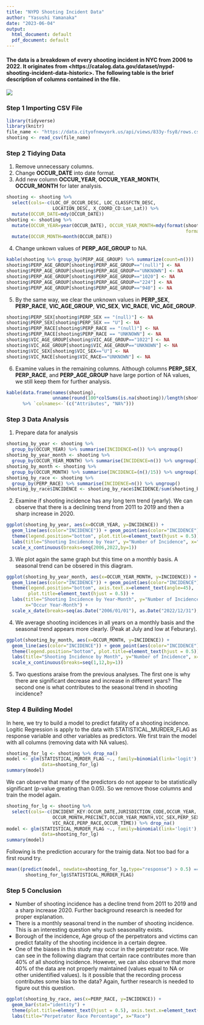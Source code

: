 ```yaml
---
title: "NYPD Shooting Incident Data"
author: "Yasushi Yamanaka"
date: "2023-06-04"
output:
  html_document: default
  pdf_document: default
---
```


#### The data is a breakdown of every shooting incident in NYC from 2006 to 2022. It originates from \<https://catalog.data.gov/dataset/nypd-shooting-incident-data-historic>. The following table is the brief description of columns contained in the file.

![](images/1.jpg)

### Step 1 Importing CSV File

```r
library(tidyverse)
library(knitr)
file_name <- "https://data.cityofnewyork.us/api/views/833y-fsy8/rows.csv?accessType=DOWNLOAD"
shooting <- read_csv(file_name)
```

### Step 2 Tidying Data

1.  Remove unnecessary columns.
2.  Change **OCCUR_DATE** into date format.
3.  Add new column **OCCUR_YEAR**, **OCCUR_YEAR_MONTH**, **OCCUR_MONTH** for later analysis.

```r
shooting <- shooting %>% 
  select(cols=-c(LOC_OF_OCCUR_DESC, LOC_CLASSFCTN_DESC, 
                 LOCATION_DESC, X_COORD_CD:Lon_Lat)) %>% 
  mutate(OCCUR_DATE=mdy(OCCUR_DATE)) 
shooting <- shooting %>% 
  mutate(OCCUR_YEAR=year(OCCUR_DATE), OCCUR_YEAR_MONTH=mdy(format(shooting$OCCUR_DATE, 
                                                                  format="%m/01/%Y"))) %>% 
  mutate(OCCUR_MONTH=month(OCCUR_DATE))
```

4.  Change unkown values of **PERP_AGE_GROUP** to NA.

```r
kable(shooting %>% group_by(PERP_AGE_GROUP) %>% summarize(count=n()))
shooting$PERP_AGE_GROUP[shooting$PERP_AGE_GROUP=="(null)"] <- NA
shooting$PERP_AGE_GROUP[shooting$PERP_AGE_GROUP=="UNKNOWN"] <- NA
shooting$PERP_AGE_GROUP[shooting$PERP_AGE_GROUP=="1020"] <- NA
shooting$PERP_AGE_GROUP[shooting$PERP_AGE_GROUP=="224"] <- NA
shooting$PERP_AGE_GROUP[shooting$PERP_AGE_GROUP=="940"] <- NA
```

5.  By the same way, we clear the unknown values in **PERP_SEX**, **PERP_RACE**, **VIC_AGE_GROUP**, **VIC_SEX**, **VIC_RACE**, **VIC_AGE_GROUP**.

```r
shooting$PERP_SEX[shooting$PERP_SEX == "(null)"] <- NA
shooting$PERP_SEX[shooting$PERP_SEX == "U"] <- NA
shooting$PERP_RACE[shooting$PERP_RACE == "(null)"] <- NA
shooting$PERP_RACE[shooting$PERP_RACE == "UNKNOWN"] <- NA
shooting$VIC_AGE_GROUP[shooting$VIC_AGE_GROUP=="1022"] <- NA
shooting$VIC_AGE_GROUP[shooting$VIC_AGE_GROUP=="UNKNOWN"] <- NA
shooting$VIC_SEX[shooting$VIC_SEX=="U"] <- NA
shooting$VIC_RACE[shooting$VIC_RACE=="UNKNOWN"] <- NA
```

6.  Examine values in the remaining columns. Although columns **PERP_SEX**, **PERP_RACE**, and **PERP_AGE_GROUP** have large portion of NA values, we still keep them for further analysis.

```r
kable(data.frame(names(shooting), 
                 unname(round(100*colSums(is.na(shooting))/length(shooting$INCIDENT_KEY), 2)))
      %>% `colnames<-`(c("Attributes", "NA%")))
```

### Step 3 Data Analysis

1.  Prepare data for analysis

```r
shooting_by_year <- shooting %>% 
  group_by(OCCUR_YEAR) %>% summarise(INCIDENCE=n()) %>% ungroup()
shooting_by_year_month <- shooting %>% 
  group_by(OCCUR_YEAR_MONTH) %>% summarise(INCIDENCE=n()) %>% ungroup()
shooting_by_month <- shooting %>% 
  group_by(OCCUR_MONTH) %>% summarise(INCIDENCE=(n()/15)) %>% ungroup()
shooting_by_race <- shooting %>% 
  group_by(PERP_RACE) %>% summarise(INCIDENCE=n()) %>% ungroup()
shooting_by_race$INCIDENCE <- shooting_by_race$INCIDENCE/sum(shooting_by_race$INCIDENCE)
```

2.  Examine if shooting incidence has any long tern trend (yearly). We can observe that there is a declining trend from 2011 to 2019 and then a sharp increase in 2020.

```r
ggplot(shooting_by_year, aes(x=OCCUR_YEAR, y=INCIDENCE)) + 
  geom_line(aes(color="INCIDENCE")) + geom_point(aes(color="INCIDENCE")) + 
  theme(legend.position="bottom", plot.title=element_text(hjust = 0.5)) + 
  labs(title="Shooting Incidence by Year", y="Number of Incidence", x="Occur Year") + 
  scale_x_continuous(breaks=seq(2006,2022,by=1))
```

3.  We plot again the same graph but this time on a monthly basis. A seasonal trend can be obsered in this diagram.

```r
ggplot(shooting_by_year_month, aes(x=OCCUR_YEAR_MONTH, y=INCIDENCE)) + 
  geom_line(aes(color="INCIDENCE")) + geom_point(aes(color="INCIDENCE")) + 
  theme(legend.position="bottom", axis.text.x=element_text(angle=45), 
        plot.title=element_text(hjust = 0.5)) + 
  labs(title="Shooting Incidence by Year-Month", y="Number of Incidence", 
       x="Occur Year-Month") + 
  scale_x_date(breaks=seq(as.Date("2006/01/01"), as.Date("2022/12/31"), "years"))
```

4.  We average shooting incidences in all years on a monthly basis and the seasonal trend appears more clearly. (Peak at July and low at Feburary).

```r
ggplot(shooting_by_month, aes(x=OCCUR_MONTH, y=INCIDENCE)) + 
  geom_line(aes(color="INCIDENCE")) + geom_point(aes(color="INCIDENCE")) + 
  theme(legend.position="bottom", plot.title=element_text(hjust = 0.5)) + 
  labs(title="Shooting Incidence by Month", y="Number of Incidence", x="Occur Month") + 
  scale_x_continuous(breaks=seq(1,12,by=1))
```

5.  Two questions araise from the previous analyses. The first one is why there are significant decrease and increase in different years? The second one is what contributes to the seasonal trend in shooting incidence?

### Step 4 Building Model

In here, we try to build a model to predict fatality of a shooting incidence. Logitic Regression is apply to the data with STATISTICAL_MURDER_FLAG as response variable and other variables as predictors. We first train the model with all columns (removing data with NA values).

```r
shooting_for_lg <- shooting %>% drop_na()
model <- glm(STATISTICAL_MURDER_FLAG ~., family=binomial(link='logit'), 
             data=shooting_for_lg)
summary(model)
```

We can observe that many of the predictors do not appear to be statistically significant (p-value greating than 0.05). So we remove those columns and train the model again.

```r
shooting_for_lg <- shooting %>% 
  select(cols=-c(INCIDENT_KEY:OCCUR_DATE,JURISDICTION_CODE,OCCUR_YEAR,
                 OCCUR_MONTH,PRECINCT,OCCUR_YEAR_MONTH,VIC_SEX,PERP_SEX,
                 VIC_RACE,PERP_RACE,OCCUR_TIME)) %>% drop_na()
model <- glm(STATISTICAL_MURDER_FLAG ~., family=binomial(link='logit'), 
             data=shooting_for_lg)
summary(model)
```

Following is the prediction accurary for the trainig data. Not too bad for a first round try.

```r
mean((predict(model, newdate=shooting_for_lg,type="response") > 0.5) == 
       shooting_for_lg$STATISTICAL_MURDER_FLAG)
```

### Step 5 Conclusion

-   Number of shooting incidence has a decline trend from 2011 to 2019 and a sharp increase 2020. Further background research is needed for proper explanation.
-   There is a monthly seasonal trend in the number of shooting incidence. This is an interesting question why such seasonality exists.
-   Borough of the incidence, Age group of the perpetrators and victims can predict fatality of the shooting incidence in a certain degree.
-   One of the biases in this study may occur in the perpetrator race. We can see in the following diagram that certain race contributes more than 40% of all shooting incidence. However, we can also observe that more 40% of the data are not properly maintained (values equal to NA or other unidentified values). Is it possible that the recording process contributes some bias to the data? Again, further research is needed to figure out this question.

```r

ggplot(shooting_by_race, aes(x=PERP_RACE, y=INCIDENCE)) + 
  geom_bar(stat="identity") + 
  theme(plot.title=element_text(hjust = 0.5), axis.text.x=element_text(angle=-60)) + 
  labs(title="Perpetrator Race Percentage", x="Race")

```

